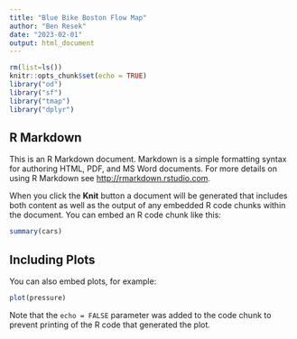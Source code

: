```yaml
---
title: "Blue Bike Boston Flow Map"
author: "Ben Resek"
date: "2023-02-01"
output: html_document
---
```


```r
rm(list=ls())
knitr::opts_chunk$set(echo = TRUE)
library("od")
library("sf")
library("tmap")
library("dplyr")

```

## R Markdown

This is an R Markdown document. Markdown is a simple formatting syntax for authoring HTML, PDF, and MS Word documents. For more details on using R Markdown see <http://rmarkdown.rstudio.com>.

When you click the **Knit** button a document will be generated that includes both content as well as the output of any embedded R code chunks within the document. You can embed an R code chunk like this:

```r
summary(cars)
```

## Including Plots

You can also embed plots, for example:

```r
plot(pressure)
```

Note that the `echo = FALSE` parameter was added to the code chunk to prevent printing of the R code that generated the plot.
